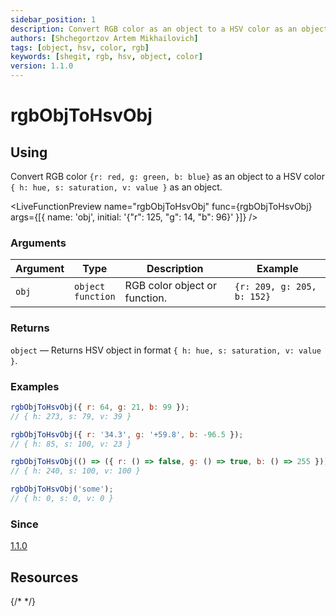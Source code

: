 ```yaml
---
sidebar_position: 1
description: Convert RGB color as an object to a HSV color as an object
authors: [Shchegortzov Artem Mikhailovich]
tags: [object, hsv, color, rgb]
keywords: [shegit, rgb, hsv, object, color]
version: 1.1.0
---
```



# rgbObjToHsvObj

## Using

Convert RGB color `{r: red, g: green, b: blue}` as an object
to a HSV color `{ h: hue, s: saturation, v: value }` as an object.

<LiveFunctionPreview
  name="rgbObjToHsvObj"
  func={rgbObjToHsvObj}
  args={[{ name: 'obj', initial: '{"r": 125, "g": 14, "b": 96}' }]}
/>

### Arguments

| Argument | Type                       | Description                   | Example                    |
| -------- | -------------------------- | ----------------------------- | -------------------------- |
| `obj`    | `object` <br /> `function` | RGB color object or function. | `{r: 209, g: 205, b: 152}` |

### Returns

`object` — Returns HSV object in format `{ h: hue, s: saturation, v: value }`.

### Examples

```js
rgbObjToHsvObj({ r: 64, g: 21, b: 99 });
// { h: 273, s: 79, v: 39 }

rgbObjToHsvObj({ r: '34.3', g: '+59.8', b: -96.5 });
// { h: 85, s: 100, v: 23 }

rgbObjToHsvObj(() => ({ r: () => false, g: () => true, b: () => 255 }));
// { h: 240, s: 100, v: 100 }

rgbObjToHsvObj('some');
// { h: 0, s: 0, v: 0 }
```

### Since

[1.1.0](https://www.npmjs.com/package/shegit/v/1.1.0)

## Resources

<div style={{ display: 'flex', gap: 20 }}>
  <GitHubResourceButton link="https://github.com/or-temka/shegit/tree/v1.1.0/src/functions/colors/utility/rgbObjToHsvObj" />
  {/* <CodeSandboxResourceButton link="https://codesandbox.io/p/sandbox/rgbarraytoobj-rppnwn" /> */}
</div>
